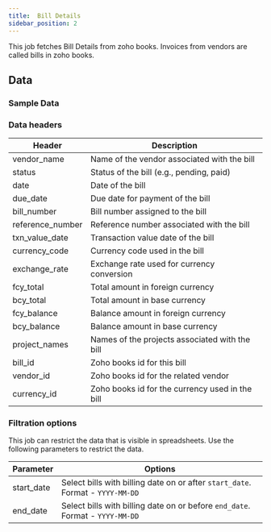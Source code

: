 ```yaml
---
title:  Bill Details
sidebar_position: 2
---
```


This job fetches Bill Details from zoho books. Invoices from vendors are called bills in zoho books.

<AddJob
  template="gsheet_zoho_books_db_get_bill_details"
/>

## Data

### Sample Data

<Gsheet
  src="https://docs.google.com/spreadsheets/d/1-gX-uq5YrTW-6gQJYM-mNXitEOfJLTiQCvPtV8CR1Yc/edit#gid=810087260"
/>


### Data headers

| Header | Description |
|------------------|-------------------------------------------------------|
| vendor_name      | Name of the vendor associated with the bill           |
| status           | Status of the bill (e.g., pending, paid)              |
| date             | Date of the bill                                      |
| due_date         | Due date for payment of the bill                       |
| bill_number      | Bill number assigned to the bill                       |
| reference_number | Reference number associated with the bill              |
| txn_value_date   | Transaction value date of the bill                    |
| currency_code    | Currency code used in the bill                         |
| exchange_rate    | Exchange rate used for currency conversion            |
| fcy_total        | Total amount in foreign currency                      |
| bcy_total        | Total amount in base currency                         |
| fcy_balance      | Balance amount in foreign currency                    |
| bcy_balance      | Balance amount in base currency                       |
| project_names    | Names of the projects associated with the bill        |
| bill_id | Zoho books id for this bill |
| vendor_id | Zoho books id for the related vendor |
| currency_id      | Zoho books id for the currency used in the bill   |


### Filtration options

This job can restrict the data that is visible in spreadsheets. Use the following parameters to restrict the data.

| Parameter | Options |
|----|----|
| start_date | Select bills with billing date on or after `start_date`. Format - `YYYY-MM-DD` |
| end_date | Select bills with billing date on or before `end_date`. Format - `YYYY-MM-DD` |

<!---
## Others

### Similar jobs

Similar sort of data can be achieved by using get accounting transaction job and filtering it by invoice type. 

### Reports that use this job

Here are some of the report templates that use this job: 
-->